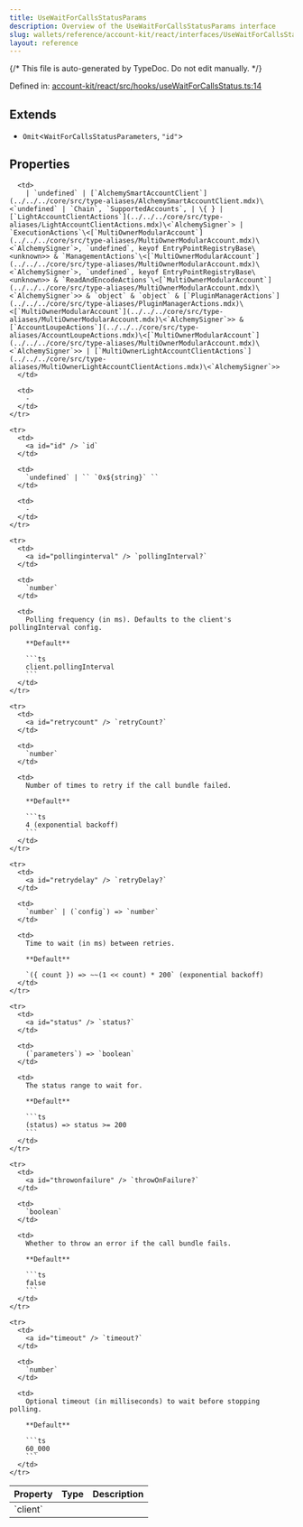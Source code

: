 ```yaml
---
title: UseWaitForCallsStatusParams
description: Overview of the UseWaitForCallsStatusParams interface
slug: wallets/reference/account-kit/react/interfaces/UseWaitForCallsStatusParams
layout: reference
---
```


{/* This file is auto-generated by TypeDoc. Do not edit manually. */}

Defined in: [account-kit/react/src/hooks/useWaitForCallsStatus.ts:14](https://github.com/alchemyplatform/aa-sdk/blob/0cc60e9f694c242d91befdaa2f26cdec3ee389c5/account-kit/react/src/hooks/useWaitForCallsStatus.ts#L14)

## Extends

- `Omit`\<`WaitForCallsStatusParameters`, `"id"`>

## Properties

<table>
  <thead>
    <tr>
      <th align="left">Property</th>
      <th align="left">Type</th>
      <th align="left">Description</th>
    </tr>
  </thead>

  <tbody>
    <tr>
      <td>
        <a id="client" /> `client`
      </td>

      <td>
        | `undefined` | [`AlchemySmartAccountClient`](../../../core/src/type-aliases/AlchemySmartAccountClient.mdx)\<`undefined` | `Chain`, `SupportedAccounts`, | \{ } | [`LightAccountClientActions`](../../../core/src/type-aliases/LightAccountClientActions.mdx)\<`AlchemySigner`> | `ExecutionActions`\<[`MultiOwnerModularAccount`](../../../core/src/type-aliases/MultiOwnerModularAccount.mdx)\<`AlchemySigner`>, `undefined`, keyof EntryPointRegistryBase\<unknown>> & `ManagementActions`\<[`MultiOwnerModularAccount`](../../../core/src/type-aliases/MultiOwnerModularAccount.mdx)\<`AlchemySigner`>, `undefined`, keyof EntryPointRegistryBase\<unknown>> & `ReadAndEncodeActions`\<[`MultiOwnerModularAccount`](../../../core/src/type-aliases/MultiOwnerModularAccount.mdx)\<`AlchemySigner`>> & `object` & `object` & [`PluginManagerActions`](../../../core/src/type-aliases/PluginManagerActions.mdx)\<[`MultiOwnerModularAccount`](../../../core/src/type-aliases/MultiOwnerModularAccount.mdx)\<`AlchemySigner`>> & [`AccountLoupeActions`](../../../core/src/type-aliases/AccountLoupeActions.mdx)\<[`MultiOwnerModularAccount`](../../../core/src/type-aliases/MultiOwnerModularAccount.mdx)\<`AlchemySigner`>> | [`MultiOwnerLightAccountClientActions`](../../../core/src/type-aliases/MultiOwnerLightAccountClientActions.mdx)\<`AlchemySigner`>>
      </td>

      <td>
        ‐
      </td>
    </tr>

    <tr>
      <td>
        <a id="id" /> `id`
      </td>

      <td>
        `undefined` | `` `0x${string}` ``
      </td>

      <td>
        ‐
      </td>
    </tr>

    <tr>
      <td>
        <a id="pollinginterval" /> `pollingInterval?`
      </td>

      <td>
        `number`
      </td>

      <td>
        Polling frequency (in ms). Defaults to the client's pollingInterval config.

        **Default**

        ```ts
        client.pollingInterval
        ```
      </td>
    </tr>

    <tr>
      <td>
        <a id="retrycount" /> `retryCount?`
      </td>

      <td>
        `number`
      </td>

      <td>
        Number of times to retry if the call bundle failed.

        **Default**

        ```ts
        4 (exponential backoff)
        ```
      </td>
    </tr>

    <tr>
      <td>
        <a id="retrydelay" /> `retryDelay?`
      </td>

      <td>
        `number` | (`config`) => `number`
      </td>

      <td>
        Time to wait (in ms) between retries.

        **Default**

        `({ count }) => ~~(1 << count) * 200` (exponential backoff)
      </td>
    </tr>

    <tr>
      <td>
        <a id="status" /> `status?`
      </td>

      <td>
        (`parameters`) => `boolean`
      </td>

      <td>
        The status range to wait for.

        **Default**

        ```ts
        (status) => status >= 200
        ```
      </td>
    </tr>

    <tr>
      <td>
        <a id="throwonfailure" /> `throwOnFailure?`
      </td>

      <td>
        `boolean`
      </td>

      <td>
        Whether to throw an error if the call bundle fails.

        **Default**

        ```ts
        false
        ```
      </td>
    </tr>

    <tr>
      <td>
        <a id="timeout" /> `timeout?`
      </td>

      <td>
        `number`
      </td>

      <td>
        Optional timeout (in milliseconds) to wait before stopping polling.

        **Default**

        ```ts
        60_000
        ```
      </td>
    </tr>

  </tbody>
</table>
